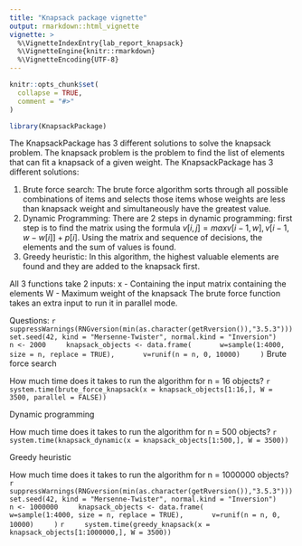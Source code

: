 ```yaml
---
title: "Knapsack package vignette"
output: rmarkdown::html_vignette
vignette: >
  %\VignetteIndexEntry{lab_report_knapsack}
  %\VignetteEngine{knitr::rmarkdown}
  %\VignetteEncoding{UTF-8}
---
```


```r
knitr::opts_chunk$set(
  collapse = TRUE,
  comment = "#>"
)
```

```r
library(KnapsackPackage)
```
The KnapsackPackage has 3 different solutions to solve the knapsack problem. 
The knapsack problem is the problem to find the list of elements that can fit a
knapsack of a given weight.
The KnapsackPackage has 3 different solutions:

1. Brute force search: The brute force algorithm sorts through all possible 
combinations of items and selects those items whose weights are less than 
knapsack weight and simultaneously have the greatest value.
2. Dynamic Programming: There are 2 steps in dynamic programming: first step is 
to find the matrix using the formula
$v[i,j] = max{v[i-1, w], v[i-1,w-w[i]]+p[i]}$. Using the matrix and sequence of 
decisions, the elements and the sum of values is found.
3. Greedy heuristic: In this algorithm, the highest valuable elements are found 
and they are added to the knapsack first.

All 3 functions take 2 inputs:
x - Containing the input matrix containing the elements
W - Maximum weight of the knapsack
The brute force function takes an extra input to run it in parallel mode.

Questions:
    ```r
    suppressWarnings(RNGversion(min(as.character(getRversion()),"3.5.3")))
    set.seed(42, kind = "Mersenne-Twister", normal.kind = "Inversion")
    n <- 2000
    knapsack_objects <- data.frame(
      w=sample(1:4000, size = n, replace = TRUE),
      v=runif(n = n, 0, 10000)
    )
    ```
Brute force search

How much time does it takes to run the algorithm for n = 16 objects?
    ```r
    system.time(brute_force_knapsack(x = knapsack_objects[1:16,], W = 3500, parallel = FALSE))
    ```

Dynamic programming

How much time does it takes to run the algorithm for n = 500 objects?
    ```r
    system.time(knapsack_dynamic(x = knapsack_objects[1:500,], W = 3500))
    ```

Greedy heuristic

How much time does it takes to run the algorithm for n = 1000000 objects?
    ```r
    suppressWarnings(RNGversion(min(as.character(getRversion()),"3.5.3")))
    set.seed(42, kind = "Mersenne-Twister", normal.kind = "Inversion")
    n <- 1000000
    knapsack_objects <- data.frame(
      w=sample(1:4000, size = n, replace = TRUE),
      v=runif(n = n, 0, 10000)
    )
    ```
    ```r
    system.time(greedy_knapsack(x = knapsack_objects[1:1000000,], W = 3500))
    ```